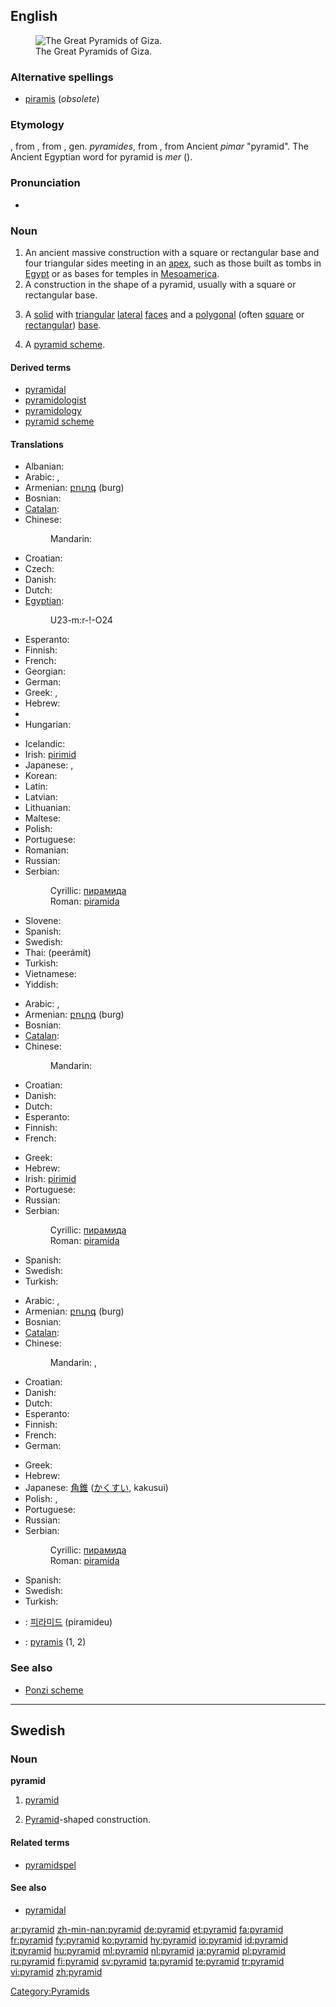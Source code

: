 ==English==
{{wikipedia}}
[[Image:Pyramids of Egypt1.jpg|thumb|right|The Great Pyramids of Giza.]]

===Alternative spellings===
* [[piramis]] (''obsolete'')

===Etymology===
{{etyl|fr}} {{term|pyramide||lang=fr}}, from {{etyl|fro}} {{term|piramide||lang=fro}}, from {{etyl|la}} {{term|pyramis||lang=la}}, gen. ''pyramides'', from {{etyl|grc}} {{term|sc=polytonic|πυραμίς||tr=pyramis}}, from Ancient {{etyl|egy}} ''pimar'' "pyramid". The Ancient Egyptian word for pyramid is ''mer'' ({{tø|egy|mr|sc=Egyp}}).

===Pronunciation===
* {{audio|en-us-pyramid.ogg|Audio (US)}}

===Noun===
{{en-noun}}

# An ancient massive construction with a square or rectangular base and four triangular sides meeting in an [[apex]], such as those built as tombs in [[Egypt]] or as bases for temples in [[Mesoamerica]].
# A construction in the shape of a pyramid, usually with a square or rectangular base.
# {{geometry}} A [[solid]] with [[triangular]] [[lateral]] [[face]]s and a [[polygonal]] (often [[square]] or [[rectangular]]) [[base]].
# A [[pyramid scheme]].
{{seeCites}}

====Derived terms====
* [[pyramidal]]
* [[pyramidologist]]
* [[pyramidology]]
* [[pyramid scheme]]

====Translations====
{{trans-top|ancient construction}}
* Albanian: {{t|sq|piramidë|f|xs=Albanian}}
* Arabic: {{t-|ar|هرم|m|tr=háram}},  {{qualifier|plural}} {{t|ar|أهرام|m|p|tr='ahraam}}
* Armenian: [[բուրգ]] (burg)
* Bosnian: {{t-|bs|piramida|f}}
* [[Catalan]]: {{t-|ca|piràmide|f}}
* Chinese:
*: Mandarin: {{t-|cmn|金字塔|tr=jīnzìtǎ|sc=Hani}}
* Croatian: {{t-|hr|piramida|f|alt=piramída}}
* Czech: {{t-|cs|pyramida|f}}
* Danish: {{t-|da|pyramide|c}}
* Dutch: {{t+|nl|piramide|f}}
* [[Egyptian]]: {{tø|egy|mr|sc=Egyp}}
*: <hiero>U23-m:r-!-O24</hiero>
* Esperanto: {{t-|eo|piramido|xs=Esperanto}}
* Finnish: {{t+|fi|pyramidi}}
* French: {{t+|fr|pyramide|f}}
* Georgian: {{t-|ka|პირამიდა|tr=piramida|sc=Geor|xs=Georgian}}
* German: {{t+|de|Pyramide|f}}
* Greek: {{t+|el|πυραμίς|f|tr=piramís}}, {{t+|el|πυραμίδα|f|tr=piramíða}}
* Hebrew: {{he-translation|פירמידה|piramída}} {{f}}
* {{trreq|Hindi}}
* Hungarian: {{t+|hu|piramis}}
{{trans-mid}}
* Icelandic: {{t|is|pýramídi}}
* Irish: [[pirimid]] {{f}}
* Japanese: {{t-|ja|ピラミッド|tr=piramiddo}},  {{t+|ja|金字塔|tr=きんじとう, kinjitō}}
* Korean: {{t|ko|피라미드|tr=phiramideu|sc=Hang}}
* Latin: {{t-|la|pyramis|f}}
* Latvian: {{t|lv|piramīda|f}}
* Lithuanian: {{t|lt|piramidė|f|xs=Lithuanian}}
* Maltese: {{t|mt|piramida|f}}
* Polish: {{t+|pl|piramida|f}}
* Portuguese: {{t+|pt|pirâmide|f}}
* Romanian: {{t|ro|piramidă|f}}
* Russian: {{t+|ru|пирамида|f|tr=piramída}}
* Serbian:
*: Cyrillic: [[пирамида]] {{f}}
*: Roman: [[piramida]] {{f}}
* Slovene: {{t+|sl|piramida|f}}
* Spanish: {{t+|es|pirámide}}
* Swedish: {{t+|sv|pyramid|c}}
* Thai: {{Thai|[[พีระมิด]]}} (peerámít)
* Turkish: {{t+|tr|piramit}}
* Vietnamese: {{t+|vi|kim tự tháp|xs=Vietnamese}}
* Yiddish: {{t|yi|פיראמיד|tr=piramid|xs=Yiddish}}
{{trans-bottom}}

{{trans-top|construction}}
* Arabic: {{t-|ar|هرم|m|tr=háram}},  {{qualifier|plural}} {{t|ar|أهرام|m|p|tr='ahraam}}
* Armenian: [[բուրգ]] (burg)
* Bosnian: {{t-|bs|piramida|f}}
* [[Catalan]]: {{t-|ca|piràmide|f}}
* Chinese:
*: Mandarin: {{t-|cmn|金字塔|tr=jīnzìtǎ|sc=Hani}}
* Croatian: {{t-|hr|piramida|f|alt=piramída}}
* Danish: {{t-|da|pyramide|c}}
* Dutch: {{t+|nl|piramide|f}}
* Esperanto: {{t-|eo|piramido|xs=Esperanto}}
* Finnish: {{t+|fi|pyramidi}}
* French: {{t+|fr|pyramide|f}}
{{trans-mid}}
* Greek: {{t+|el|πυραμίδα|f|tr=piramíða}}
* Hebrew: {{he-translation|פירמידה|piramída}} {{f}}
* Irish: [[pirimid]] {{f}}
* Portuguese: {{t+|pt|pirâmide|f}}
* Russian: {{t+|ru|пирамида|f|tr=piramída}}
* Serbian:
*: Cyrillic: [[пирамида]] {{f}}
*: Roman: [[piramida]] {{f}}
* Spanish: {{t+|es|pirámide}}
* Swedish: {{t+|sv|pyramid|c}}
* Turkish: {{t+|tr|piramit}}
{{trans-bottom}}

{{trans-top|notion in geometry}}
* Arabic: {{t-|ar|هرم|m|tr=háram}},  {{qualifier|plural}} {{t|ar|أهرام|m|p|tr='ahraam}}
* Armenian: [[բուրգ]] (burg)
* Bosnian: {{t-|bs|piramida|f}}
* [[Catalan]]: {{t-|ca|piràmide|f}}
* Chinese:
*: Mandarin: {{t-|cmn|角錐|sc=Hani}},  {{t|cmn|角锥|tr=jiǎozhuī|sc=Hani}}
* Croatian: {{t-|hr|piramida|f|alt=piramída}}
* Danish: {{t-|da|pyramide|c}}
* Dutch: {{t+|nl|piramide|f}}
* Esperanto: {{t-|eo|piramido|xs=Esperanto}}
* Finnish: {{t+|fi|pyramidi}}
* French: {{t+|fr|pyramide|f}}
* German: {{t+|de|Pyramide|f}}
{{trans-mid}}
* Greek: {{t+|el|πυραμίδα|f|tr=piramíða}}
* Hebrew: {{he-translation|פירמידה|piramída}} {{f}}
* Japanese: [[角錐]] ([[かくすい]], kakusui)
* Polish: {{t+|pl|ostrosłup|m}}, {{t+|pl|piramida|f}}
* Portuguese: {{t+|pt|pirâmide|f}}
* Russian: {{t+|ru|пирамида|f|tr=piramída}}
* Serbian:
*: Cyrillic: [[пирамида]] {{f}}
*: Roman: [[piramida]] {{f}}
* Spanish: {{t+|es|pirámide}}
* Swedish: {{t+|sv|pyramid|c}}
* Turkish: {{t+|tr|piramit}}
{{trans-bottom}}

{{trans-see|pyramid scheme}}
<!--Remove this section once all of the translations below have been moved into the tables above.-->
{{checktrans-top}}
{{checktrans-mid}}
* {{ttbc|Korean}}: [[피라미드]] (piramideu)
* {{ttbc|Latin}}: [[pyramis]] {{f}} (1, 2)
{{checktrans-bottom}}

===See also===
* [[Ponzi scheme]]

----

==Swedish==

===Noun===
{{sv-noun-reg-r-c|2=pyramide}}
'''pyramid''' {{c}}

# {{geometry|lang=sv}} [[#English|pyramid]]
# [[Pyramid]]-shaped construction.

====Related terms====
* [[pyramidspel]]

====See also====
* [[pyramidal]]

[[Category:Pyramids]]

[[ar:pyramid]]
[[zh-min-nan:pyramid]]
[[de:pyramid]]
[[et:pyramid]]
[[fa:pyramid]]
[[fr:pyramid]]
[[fy:pyramid]]
[[ko:pyramid]]
[[hy:pyramid]]
[[io:pyramid]]
[[id:pyramid]]
[[it:pyramid]]
[[hu:pyramid]]
[[ml:pyramid]]
[[nl:pyramid]]
[[ja:pyramid]]
[[pl:pyramid]]
[[ru:pyramid]]
[[fi:pyramid]]
[[sv:pyramid]]
[[ta:pyramid]]
[[te:pyramid]]
[[tr:pyramid]]
[[vi:pyramid]]
[[zh:pyramid]]
